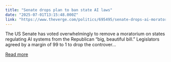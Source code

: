 ```yaml
---
title: "Senate drops plan to ban state AI laws"
date: "2025-07-01T13:15:48.000Z"
link: "https://www.theverge.com/politics/695495/senate-drops-ai-moratorium-budget-bill"
---
```


The US Senate has voted overwhelmingly to remove a moratorium on states regulating AI systems from the Republican “big, beautiful bill.” Legislators agreed by a margin of 99 to 1 to drop the controver...

[Read more](https://www.theverge.com/politics/695495/senate-drops-ai-moratorium-budget-bill)
